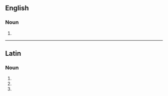 ==English==

===Noun===
{{head|en|noun form}}

# {{plural of|en|ranunculus}}

----

==Latin==

===Noun===
{{la-noun-form|rānunculī|g=m}}

# {{inflection of|la|rānunculus||gen|s}}
# {{inflection of|la|rānunculus||nom|p}}
# {{inflection of|la|rānunculus||voc|p}}
